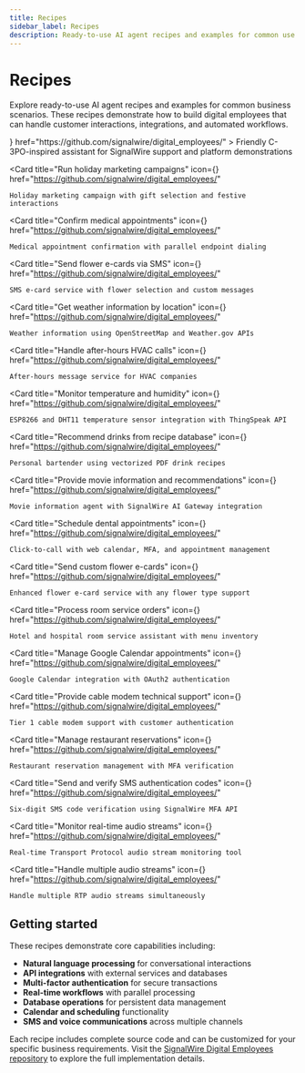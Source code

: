 ```yaml
---
title: Recipes
sidebar_label: Recipes
description: Ready-to-use AI agent recipes and examples for common use cases
---
```



# Recipes

Explore ready-to-use AI agent recipes and examples for common business scenarios. These recipes demonstrate how to build digital employees that can handle customer interactions, integrations, and automated workflows.

<CardGroup cols={3}>
  <Card 
    title="Provide technical support and platform demos"
    icon={<MdSmartToy />}
    href="https://github.com/signalwire/digital_employees/"
  >
    Friendly C-3PO-inspired assistant for SignalWire support and platform demonstrations
  </Card>
  
  <Card 
    title="Run holiday marketing campaigns"
    icon={<FaRobot />}
    href="https://github.com/signalwire/digital_employees/"
  >
    Holiday marketing campaign with gift selection and festive interactions
  </Card>
  
  <Card 
    title="Confirm medical appointments"
    icon={<MdLocalHospital />}
    href="https://github.com/signalwire/digital_employees/"
  >
    Medical appointment confirmation with parallel endpoint dialing
  </Card>
  
  <Card 
    title="Send flower e-cards via SMS"
    icon={<MdRestaurant />}
    href="https://github.com/signalwire/digital_employees/"
  >
    SMS e-card service with flower selection and custom messages
  </Card>
  
  <Card 
    title="Get weather information by location"
    icon={<MdCloud />}
    href="https://github.com/signalwire/digital_employees/"
  >
    Weather information using OpenStreetMap and Weather.gov APIs
  </Card>
  
  <Card 
    title="Handle after-hours HVAC calls"
    icon={<MdThermostat />}
    href="https://github.com/signalwire/digital_employees/"
  >
    After-hours message service for HVAC companies
  </Card>
  
  <Card 
    title="Monitor temperature and humidity"
    icon={<MdThermostat />}
    href="https://github.com/signalwire/digital_employees/"
  >
    ESP8266 and DHT11 temperature sensor integration with ThingSpeak API
  </Card>
  
  <Card 
    title="Recommend drinks from recipe database"
    icon={<MdRestaurant />}
    href="https://github.com/signalwire/digital_employees/"
  >
    Personal bartender using vectorized PDF drink recipes
  </Card>
  
  <Card 
    title="Provide movie information and recommendations"
    icon={<MdMovie />}
    href="https://github.com/signalwire/digital_employees/"
  >
    Movie information agent with SignalWire AI Gateway integration
  </Card>
  
  <Card 
    title="Schedule dental appointments"
    icon={<MdLocalHospital />}
    href="https://github.com/signalwire/digital_employees/"
  >
    Click-to-call with web calendar, MFA, and appointment management
  </Card>
  
  <Card 
    title="Send custom flower e-cards"
    icon={<MdRestaurant />}
    href="https://github.com/signalwire/digital_employees/"
  >
    Enhanced flower e-card service with any flower type support
  </Card>
  
  <Card 
    title="Process room service orders"
    icon={<MdLocalHotel />}
    href="https://github.com/signalwire/digital_employees/"
  >
    Hotel and hospital room service assistant with menu inventory
  </Card>
  
  <Card 
    title="Manage Google Calendar appointments"
    icon={<FaCalendarAlt />}
    href="https://github.com/signalwire/digital_employees/"
  >
    Google Calendar integration with OAuth2 authentication
  </Card>
  
  <Card 
    title="Provide cable modem technical support"
    icon={<MdSettings />}
    href="https://github.com/signalwire/digital_employees/"
  >
    Tier 1 cable modem support with customer authentication
  </Card>
  
  <Card 
    title="Manage restaurant reservations"
    icon={<MdRestaurant />}
    href="https://github.com/signalwire/digital_employees/"
  >
    Restaurant reservation management with MFA verification
  </Card>
  
  <Card 
    title="Send and verify SMS authentication codes"
    icon={<MdSecurity />}
    href="https://github.com/signalwire/digital_employees/"
  >
    Six-digit SMS code verification using SignalWire MFA API
  </Card>
  
  <Card 
    title="Monitor real-time audio streams"
    icon={<PiWaveform />}
    href="https://github.com/signalwire/digital_employees/"
  >
    Real-time Transport Protocol audio stream monitoring tool
  </Card>
  
  <Card 
    title="Handle multiple audio streams"
    icon={<FaWifi />}
    href="https://github.com/signalwire/digital_employees/"
  >
    Handle multiple RTP audio streams simultaneously
  </Card>
</CardGroup>

## Getting started

These recipes demonstrate core capabilities including:

- **Natural language processing** for conversational interactions
- **API integrations** with external services and databases  
- **Multi-factor authentication** for secure transactions
- **Real-time workflows** with parallel processing
- **Database operations** for persistent data management
- **Calendar and scheduling** functionality
- **SMS and voice communications** across multiple channels

Each recipe includes complete source code and can be customized for your specific business requirements. Visit the [SignalWire Digital Employees repository](https://github.com/signalwire/digital_employees/) to explore the full implementation details.